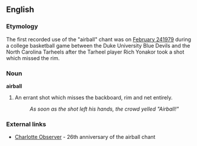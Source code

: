 ==English==
===Etymology===
The first recorded use of the "airball" chant was on [[February 24]][[1979]] during a college basketball game between the Duke University Blue Devils and the North Carolina Tarheels after the Tarheel player Rich Yonakor took a shot which missed the rim.

===Noun===
'''airball'''

# {{hoops}} An errant shot which misses the backboard, rim and net entirely.
#: ''As soon as the shot left his hands, the crowd yelled "Airball!"''

===External links===
*[http://www.charlotte.com/mld/charlotte/sports/columnists/ron_green_sr/10952885.htm?1c Charlotte Observer] - 26th anniversary of the airball chant